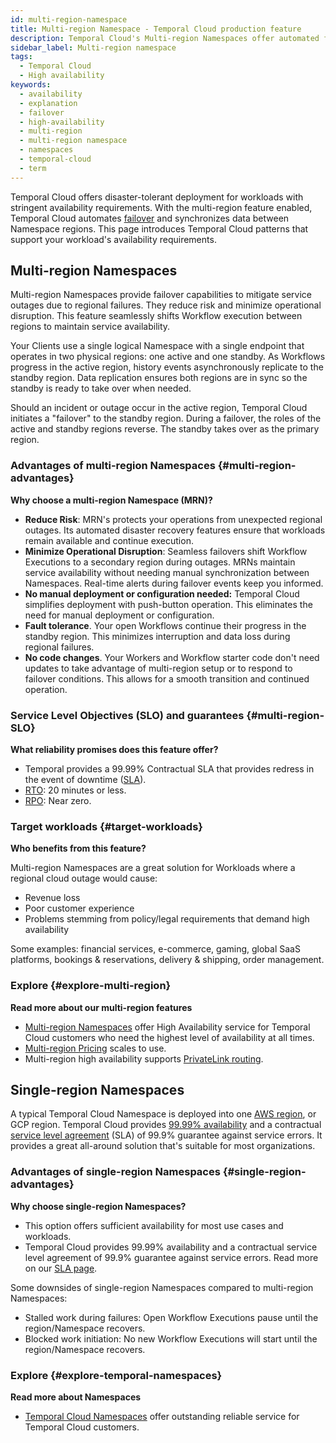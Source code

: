 ```yaml
---
id: multi-region-namespace
title: Multi-region Namespace - Temporal Cloud production feature
description: Temporal Cloud's Multi-region Namespaces offer automated failover, synchronized data replication, and high availability for workloads requiring disaster-tolerant deployment and 99.99% uptime.
sidebar_label: Multi-region namespace
tags:
  - Temporal Cloud
  - High availability
keywords:
  - availability
  - explanation
  - failover
  - high-availability
  - multi-region
  - multi-region namespace
  - namespaces
  - temporal-cloud
  - term
---
```


Temporal Cloud offers disaster-tolerant deployment for workloads with stringent availability requirements.
With the multi-region feature enabled, Temporal Cloud automates [failover](/glossary#failover) and synchronizes data between Namespace regions.
This page introduces Temporal Cloud patterns that support your workload's availability requirements.

## Multi-region Namespaces

Multi-region Namespaces provide failover capabilities to mitigate service outages due to regional failures.
They reduce risk and minimize operational disruption.
This feature seamlessly shif​​ts Workflow execution between regions to maintain service availability.

Your Clients use a single logical Namespace with a single endpoint that operates in two physical regions: one active and one standby.
As Workflows progress in the active region, history events asynchronously replicate to the standby region.
Data replication ensures both regions are in sync so the standby is ready to take over when needed.

Should an incident or outage occur in the active region, Temporal Cloud initiates a "failover" to the standby region.
During a failover, the roles of the active and standby regions reverse.
The standby takes over as the primary region.

### Advantages of multi-region Namespaces {#multi-region-advantages}

**Why choose a multi-region Namespace (MRN)?**

- **Reduce Risk**:
  MRN's protects your operations from unexpected regional outages.
  Its automated disaster recovery features ensure that workloads remain available and continue execution.
- **Minimize Operational Disruption**:
  Seamless failovers shift Workflow Executions to a secondary region during outages.
  MRNs maintain service availability without needing manual synchronization between Namespaces.
  Real-time alerts during failover events keep you informed.
- **No manual deployment or configuration needed:**
  Temporal Cloud simplifies deployment with push-button operation.
  This eliminates the need for manual deployment or configuration.
- **Fault tolerance**.
  Your open Workflows continue their progress in the standby region.
  This minimizes interruption and data loss during regional failures.
- **No code changes**.
  Your Workers and Workflow starter code don't need updates to take advantage of multi-region setup or to respond to failover conditions.
  This allows for a smooth transition and continued operation.

### Service Level Objectives (SLO) and guarantees {#multi-region-SLO}

**What reliability promises does this feature offer?**

- Temporal provides a 99.99% Contractual SLA that provides redress in the event of downtime ([SLA](https://docs.temporal.io/cloud/sla)).
- [RTO](https://csrc.nist.gov/glossary/term/recovery_time_objective): 20 minutes or less.
- [RPO](https://csrc.nist.gov/glossary/term/recovery_point_objective): Near zero.

### Target workloads {#target-workloads}

**Who benefits from this feature?**

Multi-region Namespaces are a great solution for Workloads where a regional cloud outage would cause:

- Revenue loss
- Poor customer experience
- Problems stemming from policy/legal requirements that demand high availability

Some examples: financial services, e-commerce, gaming, global SaaS platforms, bookings & reservations, delivery & shipping, order management.

### Explore {#explore-multi-region}

**Read more about our multi-region features**

- [Multi-region Namespaces](/cloud/multi-region) offer High Availability service for Temporal Cloud customers who need the highest level of availability at all times.
- [Multi-region Pricing](/cloud/pricing) scales to use.
- Multi-region high availability supports [PrivateLink routing](/cloud/multi-region#routing).

## Single-region Namespaces

A typical Temporal Cloud Namespace is deployed into one [AWS region](https://docs.temporal.io/cloud/service-availability), or GCP region.
Temporal Cloud provides [99.99% availability](https://docs.temporal.io/cloud/sla) and a contractual [service level agreement](https://docs.temporal.io/cloud/sla) (SLA) of 99.9% guarantee against service errors.
It provides a great all-around solution that's suitable for most organizations.

### Advantages of single-region Namespaces {#single-region-advantages}

**Why choose single-region Namespaces?**

- This option offers sufficient availability for most use cases and workloads.
- Temporal Cloud provides 99.99% availability and a contractual service level agreement of 99.9% guarantee against service errors.
  Read more on our [SLA page](https://docs.temporal.io/cloud/sla).

Some downsides of single-region Namespaces compared to multi-region Namespaces:

- Stalled work during failures: Open Workflow Executions pause until the region/Namespace recovers.
- Blocked work initiation: No new Workflow Executions will start until the region/Namespace recovers.

### Explore {#explore-temporal-namespaces}

**Read more about Namespaces**

- [Temporal Cloud Namespaces](/cloud/namespaces) offer outstanding reliable service for Temporal Cloud customers.
